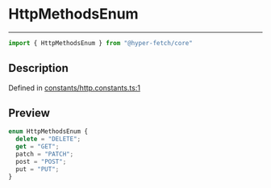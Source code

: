 

# HttpMethodsEnum

<div class="api-docs__separator" data-reactroot="">

---

</div><div class="api-docs__import" data-reactroot="">

```ts
import { HttpMethodsEnum } from "@hyper-fetch/core"
```

</div><div class="api-docs__section">

## Description

</div><div class="api-docs__description"><span class="api-docs__do-not-parse">



</span></div><p class="api-docs__definition">

Defined in [constants/http.constants.ts:1](https://github.com/BetterTyped/hyper-fetch/blob/3f01c37e/packages/core/src/constants/http.constants.ts#L1)

</p><div class="api-docs__section">

## Preview

</div><div class="api-docs__preview enum">

```ts
enum HttpMethodsEnum {
  delete = "DELETE"; 
  get = "GET"; 
  patch = "PATCH"; 
  post = "POST"; 
  put = "PUT"; 
}
```

</div>